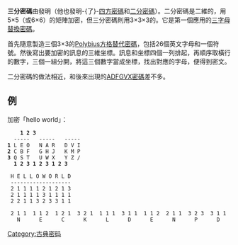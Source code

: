 '''三分密碼'''由{{Link-en|Félix Delastelle|Félix Delastelle}}發明（他也發明-{了}-[[四方密碼|四方密碼]]和[[二分密碼|二分密碼]]）。二分密碼是二維的，用5×5（或6×6）的矩陣加密，但三分密碼則用3×3×3的。它是第一個應用的[[多字母替換密碼|三字母替換密碼]]。

首先隨意製造三個3×3的[[Polybius方格替代密碼|Polybius方格替代密碼]]，包括26個英文字母和一個符號。然後寫出要加密的訊息的三維坐標。訊息和坐標四個一列排起，再順序取橫行的數字，三個一組分開，將這三個數字當成坐標，找出對應的字母，便得到密文。

二分密碼的做法相近，和後來出現的[[ADFGVX密碼|ADFGVX密碼]]差不多。

== 例 ==
加密「hello world」：

     '''1       2       3'''
   -----   -----   -----
 '''1''' L E O   N A R   D V I
 '''2''' C B F   G H J   K M P
 '''3''' Q S T   U W X   Y Z /
   '''1 2 3   1 2 3   1 2 3'''

  H E L L O W O R L D
  -------------------
  2 1 1 1 1 2 1 2 1 3
  2 1 1 1 1 3 1 1 1 1
  2 2 1 1 3 2 3 3 1 1

  2 1 1  1 1 2  1 2 1  3 2 1  1 1 1  3 1 1  1 1 2  2 1 1  3 2 3  3 1 1
    N      E      C      K      L      D      E      N      P      D

{{Cryptography navbox|classical}}

[[Category:古典密码|Category:古典密码]]